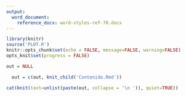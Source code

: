 ```yaml
---
output: 
  word_document: 
    reference_docx: word-styles-ref-70.docx
---
```

            
```r
library(knitr)
source('PLOT.R')  
knitr::opts_chunk$set(echo = FALSE, message=FALSE, warning=FALSE)
opts_knit$set(progress = FALSE)
```  


```r
out = NULL

  out = c(out, knit_child('Contenido.Rmd'))

cat(knit(text=unlist(paste(out, collapse = '\n ')), quiet=TRUE))
```
